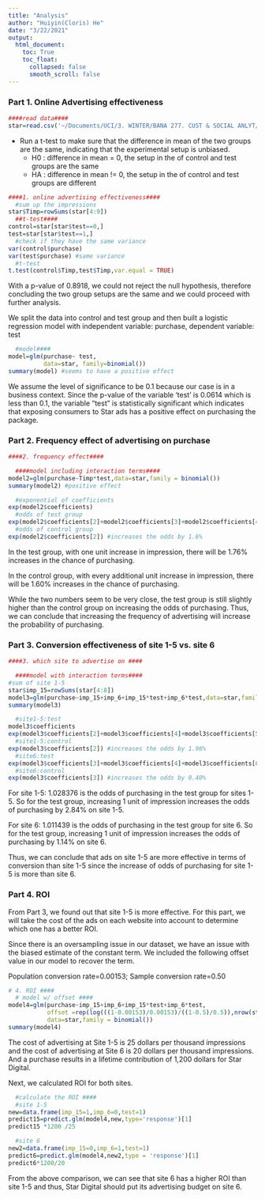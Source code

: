 ```yaml
---
title: "Analysis"
author: "Huiyin(Cloris) He"
date: "3/22/2021"
output: 
  html_document:
    toc: True
    toc_float:
      collapsed: false
      smooth_scroll: false
---
```

### Part 1. Online Advertising effectiveness

```r
####read data####
star=read.csv('~/Documents/UCI/3. WINTER/BANA 277. CUST & SOCIAL ANLYT/assignment 3. star digital/star_digital.csv')
```

* Run a t-test to make sure that the difference in mean of the two groups are the same, indicating that the experimental setup is unbiased.
  + H0 : difference in mean = 0, the setup in the of control and test groups are the same
  + HA : difference in mean != 0, the setup in the of control and test groups are different

```R
####1. online advertising effectiveness####
  #sum up the impressions
star$Timp=rowSums(star[4:9])
  ##t-test####
control=star[star$test==0,]
test=star[star$test==1,]
  #check if they have the same variance
var(control$purchase)
var(test$purchase) #same variance
  #t-test
t.test(control$Timp,test$Timp,var.equal = TRUE)
```

With a p-value of 0.8918, we could not reject the null hypothesis, therefore concluding the two group setups are the same and we could proceed with further analysis.

We split the data into control and test group and then built a logistic regression model with independent variable: purchase, dependent variable: test

```r
  #model####
model=glm(purchase~ test,
          data=star, family=binomial())
summary(model) #seems to have a positive effect
```

We assume the level of significance to be 0.1 because our case is in a business context. Since the p-value of the variable ‘test’ is 0.0614 which is less than 0.1, the variable “test” is statistically significant which indicates that exposing consumers to Star ads has a positive effect on purchasing the package.

### Part 2. Frequency effect of advertising on purchase

```r
####2. frequency effect####

  ####model including interaction terms####
model2=glm(purchase~Timp*test,data=star,family = binomial())
summary(model2) #positive effect

  #exponential of coefficients
exp(model2$coefficients) 
  #odds of test group
exp(model2$coefficients[2]+model2$coefficients[3]+model2$coefficients[4])#increases the odds by 1.76%
  #odds of control group
exp(model2$coefficients[2]) #increases the odds by 1.6%
```

In the test group, with one unit increase in impression, there will be 1.76% increases in the chance of purchasing.

In the control group, with every additional unit increase in impression, there will be 1.60% increases in the chance of purchasing.

While the two numbers seem to be very close, the test group is still slightly higher than the control group on increasing the odds of purchasing. Thus, we can conclude that increasing the frequency of advertising will increase the probability of purchasing.

### Part 3. Conversion effectiveness of site 1-5 vs. site 6

```R
####3. which site to advertise on ####

  ####model with interaction terms####
#sum of site 1-5
star$imp_15=rowSums(star[4:8])
model3=glm(purchase~imp_15+imp_6+imp_15*test+imp_6*test,data=star,family = binomial())
summary(model3)

  #site1-5:test
model3$coefficients
exp(model3$coefficients[2]+model3$coefficients[4]+model3$coefficients[5]) #increases the odds by 2.84%
  #site1-5:control
exp(model3$coefficients[2]) #increases the odds by 1.96%
  #site6:test
exp(model3$coefficients[3]+model3$coefficients[4]+model3$coefficients[6]) #increases the odds by 1.14%
  #site6:control
exp(model3$coefficients[3]) #increases the odds by 0.40%
```

For site 1-5:
1.028376 is the odds of purchasing in the test group for sites 1-5. So for the test group, increasing 1 unit of impression increases the odds of purchasing by 2.84% on site 1-5.

For site 6:
1.011439 is the odds of purchasing in the test group for site 6. So for the test group, increasing 1 unit of impression increases the odds of purchasing by 1.14% on site 6.

Thus, we can conclude that ads on site 1-5 are more effective in terms of conversion than site 1-5 since the increase of odds of purchasing for site 1-5 is more than site 6.

### Part 4. ROI
From Part 3, we found out that site 1-5 is more effective. For this part, we will take the cost of the ads on each website into account to determine which one has a better ROI.

Since there is an oversampling issue in our dataset, we have an issue with the biased estimate of the constant term. We included the following offset value in our model to recover the term.

Population conversion rate=0.00153; 
Sample conversion rate=0.50

```r
# 4. ROI ####
  # model w/ offset ####
model4=glm(purchase~imp_15+imp_6+imp_15*test+imp_6*test,
           offset =rep(log(((1-0.00153)/0.00153)/((1-0.5)/0.5)),nrow(star)),
           data=star,family = binomial())
summary(model4)
```

The cost of advertising at Site 1-5 is 25 dollars per thousand impressions and the cost of advertising at Site 6 is 20 dollars per thousand impressions. And a purchase results in a lifetime contribution of 1,200 dollars for Star Digital.

Next, we calculated ROI for both sites.

```r
  #calculate the ROI ####
  #site 1-5
new=data.frame(imp_15=1,imp_6=0,test=1)
predict15=predict.glm(model4,new,type='response')[1]
predict15 *1200 /25

  #site 6
new2=data.frame(imp_15=0,imp_6=1,test=1)
predict6=predict.glm(model4,new2,type = 'response')[1]
predict6*1200/20
```

From the above comparison, we can see that site 6 has a higher ROI than site 1-5 and thus, Star Digital should put its advertising budget on site 6.
